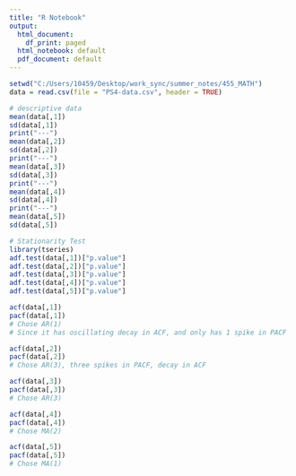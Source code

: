```yaml
---
title: "R Notebook"
output:
  html_document:
    df_print: paged
  html_notebook: default
  pdf_document: default
---
```


```r
setwd("C:/Users/10459/Desktop/work_sync/summer_notes/455_MATH")
data = read.csv(file = "PS4-data.csv", header = TRUE)
```

```r
# descriptive data
mean(data[,1])
sd(data[,1])
print("---")
mean(data[,2])
sd(data[,2])
print("---")
mean(data[,3])
sd(data[,3])
print("---")
mean(data[,4])
sd(data[,4])
print("---")
mean(data[,5])
sd(data[,5])
```

```r
# Stationarity Test
library(tseries)
adf.test(data[,1])["p.value"]
adf.test(data[,2])["p.value"]
adf.test(data[,3])["p.value"]
adf.test(data[,4])["p.value"]
adf.test(data[,5])["p.value"]
```
```r
acf(data[,1])
pacf(data[,1])
# Chose AR(1)
# Since it has oscillating decay in ACF, and only has 1 spike in PACF
```

```r
acf(data[,2])
pacf(data[,2])
# Chose AR(3), three spikes in PACF, decay in ACF
```
```r
acf(data[,3])
pacf(data[,3])
# Chose AR(3)
```
```r
acf(data[,4])
pacf(data[,4])
# Chose MA(2)
```




```r
acf(data[,5])
pacf(data[,5])
# Chose MA(1)
```